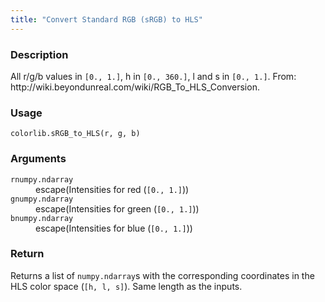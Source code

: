 ```yaml
---
title: "Convert Standard RGB (sRGB) to HLS"
---
```


### Description

All r/g/b values in `[0., 1.]`, h in `[0., 360.]`, l and s in `[0., 1.]`.
From: http://wiki.beyondunreal.com/wiki/RGB_To_HLS_Conversion.

### Usage

<pre><code class='language-python'>colorlib.sRGB_to_HLS(r, g, b)</code></pre>

### Arguments

<dl class="pyp-list param-list">
  <dt style = "white-space: nowrap; font-family: monospace; vertical-align: top">
   <code id="colorspace.colorlib.colorlib.sRGB_to_HLS:r">r</code><code class="argument-class">numpy.ndarray</code>
  </dt>
 <dd>escape(Intensities for red (`[0., 1.]`))</dd>
  <dt style = "white-space: nowrap; font-family: monospace; vertical-align: top">
   <code id="colorspace.colorlib.colorlib.sRGB_to_HLS:g">g</code><code class="argument-class">numpy.ndarray</code>
  </dt>
 <dd>escape(Intensities for green (`[0., 1.]`))</dd>
  <dt style = "white-space: nowrap; font-family: monospace; vertical-align: top">
   <code id="colorspace.colorlib.colorlib.sRGB_to_HLS:b">b</code><code class="argument-class">numpy.ndarray</code>
  </dt>
 <dd>escape(Intensities for blue (`[0., 1.]`))</dd>
</dl>

### Return

Returns a list of `numpy.ndarray`s with the corresponding
coordinates in the HLS color space (`[h, l, s]`). Same length as
the inputs.
